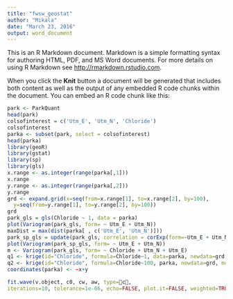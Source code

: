```yaml
---
title: "fwsw_geostat"
author: "Mikala"
date: "March 23, 2016"
output: word_document
---
```


This is an R Markdown document. Markdown is a simple formatting syntax for authoring HTML, PDF, and MS Word documents. For more details on using R Markdown see <http://rmarkdown.rstudio.com>.

When you click the **Knit** button a document will be generated that includes both content as well as the output of any embedded R code chunks within the document. You can embed an R code chunk like this:

```r
park <- ParkQuant
head(park)
colsofinterest = c('Utm_E', 'Utm_N', 'Chloride')
colsofinterest 
parka <- subset(park, select = colsofinterest)
head(parka)
library(geoR)
library(gstat)
library(sp)
library(gls)
x.range <- as.integer(range(parka[,1]))
x.range
y.range <- as.integer(range(parka[,2]))
y.range
grd <- expand.grid(x=seq(from=x.range[1], to=x.range[2], by=100),
  y=seq(from=y.range[1], to=y.range[2], by=100))
grd
park_gls = gls(Chloride ~ 1, data = parka)
plot(Variogram(park_gls, form= ~ Utm_E + Utm_N))
maxDist = max(dist(parka[ , c('Utm_E', 'Utm_N')]))
park_sp_gls = update(park_gls, correlation = corExp(form=~Utm_E + Utm_N, nugget=T))
plot(Variogram(park_sp_gls, form= ~ Utm_E + Utm_N))
m <- Variogram(park_gls, form= ~ Chloride + Utm_N + Utm_E)
q1 <- krige(id="Chloride", formula=Chloride~1, data=parka, newdata=grd, model = m, locations=~'Utm_E'+'Utm_N')
q2 <- krige(id="Chloride", formula=Chloride~100, parka, newdata=grd, model = m)
coordinates(parka) <- ~x+y

fit.wave(v.object, c0, cw, aw, type=􏰄c􏰄,
iterations=10, tolerance=1e-06, echo=FALSE, plot.it=FALSE, weighted=TRUE)
```

